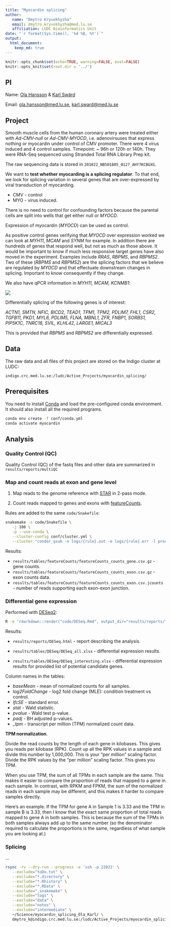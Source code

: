 ```yaml
---
title: "Myocardin splicing"
author:
   name: "Dmytro Kryvokhyzha"
   email: dmytro.kryvokhyzha@med.lu.se
   affiliation: LUDC Bioinformatics Unit
date: "`r format(Sys.time(), '%d %B, %Y')`"
output:
  html_document:
    keep_md: true
---
```


```r
knitr::opts_chunk$set(echo=TRUE, warning=FALSE, eval=FALSE)
knitr::opts_knit$set(root.dir = '../')
```

## PI

Name: [Ola Hansson](https://www.ludc.lu.se/ola-hansson-pi) & 
      [Karl Swärd](https://www.lunduniversity.lu.se/lucat/user/d6a67258cd7d2448a83f44c29cbda4e8)

Email: [ola.hansson@med.lu.se](mailto:ola.hansson@med.lu.se), 
       [karl.sward@med.lu.se](mailto:karl.sward@med.lu.se)


## Project

Smooth muscle cells from the human coronary artery were treated either with *Ad-CMV-null* or *Ad-CMV-MYOCD*, i.e. adenovirsuses that express nothing or myocardin under control of CMV promoter. There were 4 virus induced and 4 control samples. Timepoint: ~ 96h or 120h or 140h. They were RNA-Seq sequenced using Stranded Total RNA Library Prep kit.

The raw sequencing data is stored in `201022_NB501805_0127_AHY7KCBGXG`.

We want to **test whether myocarding is a splicing regulator**. To that end, we look for
splicing variation in several genes that are over-expressed by viral transduction of
myocarding.

- CMV - control
- MYO - virus induced.

There is no need to control for confounding factors because the parental cells are
split into wells that get either null or *MYOCD*. 

Expression of myocardin (*MYOCD*) can be used as control.

As positive control genes verifying that *MYOCD* over expression worked we can look at *MYH11*, *MCAM* and *SYNM* for example. In addition there are hundreds of genes that respond well, but not as much as those above. It would be important to know if much less responsive target genes have also moved in the experiment. Examples include *RRAS*, *RBPMS*, and *RBPMS2*. Two of these (*RBPMS* and *RBPMS2*) are the splicing factors that we believe are regulated by *MYOCD* and that effectuate downstream changes in splicing. Important to know consequently if they change.

We also have qPCR information in *MYH11, MCAM, KCNMB1*:

![](data/MYH11-MCAM-KCNMB1.png)

Differentially splicing of the following genes is of interest:

*ACTN1, SMTN, NFIC, BICD2, TEAD1, TPM1, TPM2, PDLIM7, FHL1, CSR2,
TGFB11, PKD1, MYL6, PDLIM5, FLNA, MBNL1, ZFR, FNBP1, SORBS1, PIP5K1C,
TNRC18, SVIL, KLHL42, LARGE1, MICAL3*

This is provided that *RBPMS* and *RBPMS2* are differentially expressed.

## Data

The raw data and all files of this project are stored on the Indigo cluster at LUDC:

`indigo.crc.med.lu.se:/ludc/Active_Projects/myocardin_splicing/`

## Prerequisites

You need to install [Conda](https://conda.io) and load the pre-configured conda
environment. It should also install all the required programs.

```bash
conda env create -f conf/conda.yml
conda activate myocardin
```

## Analysis

### Quality Control (QC)

Quality Control (QC) of the fastq files and other data are summarized in
`results/reports/multiQC`

### Map and count reads at exon and gene level

1. Map reads to the genome reference with [STAR](https://github.com/alexdobin/STAR) 
in 2-pass mode.

2. Count reads mapped to genes and exons with [featureCounts](http://bioinf.wehi.edu.au/featureCounts/).

Rules are added to the same `code/Snakefile`:

```bash
snakemake -s code/Snakefile \
   -j 100 \
   -p --use-conda \
   --cluster-config conf/cluster.yml \
   --cluster "condor_qsub -o logs/{rule}.out -e logs/{rule}.err -l procs={cluster.cores},mem={cluster.ram} -V"
```

Results:

- `results/tables/featureCounts/featureCounts_counts_gene.csv.gz` - gene counts.
- `results/tables/featureCounts/featureCounts_counts_exon.csv.gz` - exon counts data.
- `results/tables/featureCounts/featureCounts_counts_exon.csv.jcounts` - number of reads supporting each exon-exon junction.

### Differential gene expression

Performed with [DESeq2](https://bioconductor.org/packages/release/bioc/vignettes/DESeq2/inst/doc/DESeq2.html):

```bash
R -e 'rmarkdown::render("code/DESeq.Rmd", output_dir="results/reports/")'
```

Results:

- `results/reports/DESeq.html` - report describing the analysis.

- `results/tables/DESeq/DESeq_all.xlsx` - differential expression results.

- `results/tables/DESeq/DESeq_interesting.xlsx` - differential expression results
  for provided list of potential candidate genes.

Column names in the tables:

- *baseMean* - mean of normalized counts for all samples. 
- *log2FoldChange* - log2 fold change (MLE): condition treatment vs control.
- *lfcSE* - standard error.
- *stat* - Wald statistic.
- *pvalue* - Wald test p-value.
- *padj* - BH adjusted p-values.
- *\_tpm* - transcript per million (TPM) normalized count data.

**TPM normalization**.

Divide the read counts by the length of each gene in kilobases. This gives you reads per kilobase (RPK).
Count up all the RPK values in a sample and divide this number by 1,000,000. This is your "per million" scaling factor.
Divide the RPK values by the "per million" scaling factor. This gives you TPM.

When you use TPM, the sum of all TPMs in each sample are the same. This 
makes it easier to compare the proportion of reads that mapped to a gene
in each sample. In contrast, with RPKM and FPKM, the sum of the 
normalized reads in each sample may be different, and this makes it 
harder to compare samples directly.

Here’s an example. If the TPM for gene A in Sample 1 is 3.33 and the TPM
in sample B is 3.33, then I know that the exact same proportion of 
total reads mapped to gene A in both samples. This is because the sum of
the TPMs in both samples always add up to the same number (so the 
denominator required to calculate the proportions is the same, 
regardless of what sample you are looking at.)


### Splicing

...

```bash
rsync -rv --dry-run --progress -e 'ssh -p 22022' \
   --exclude="toDo.txt" \
   --exclude="*.directory" \
   --exclude="*.Rhistory" \
   --exclude="*.RData" \
   --exclude=".snakemake" \
   --exclude="logs" \
   --exclude="data" \
   --exclude="notes" \
   --exclude="intermediate" \
   ~/Science/myocardin_splicing_Ola_Karl/ \
   dmytro_k@indigo.crc.med.lu.se:/ludc/Active_Projects/myocardin_splicing_Ola_Karl/
```
